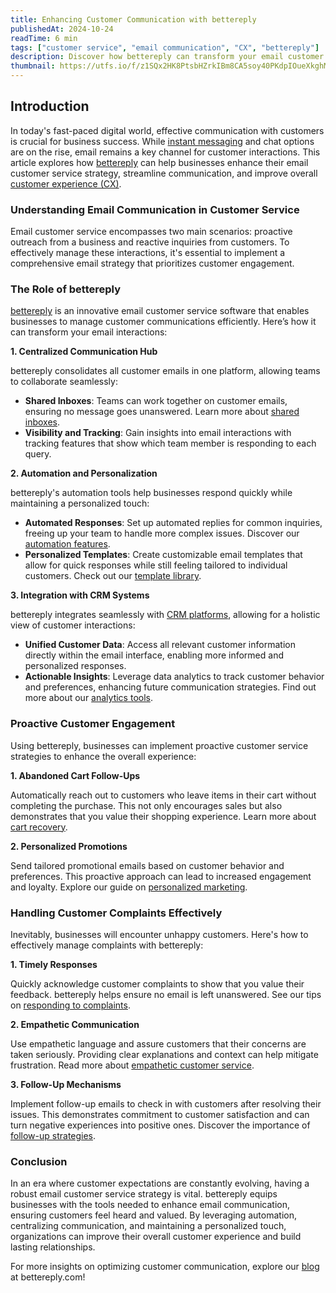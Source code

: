 ```yaml
---
title: Enhancing Customer Communication with bettereply
publishedAt: 2024-10-24
readTime: 6 min
tags: ["customer service", "email communication", "CX", "bettereply"]
description: Discover how bettereply can transform your email customer service strategy, streamline communication, and enhance customer experiences through effective email management.
thumbnail: https://utfs.io/f/z1SQx2HK8PtsbHZrkIBm8CA5soy40PKdpIOueXkghMVrxaFl
---
```


## Introduction

In today's fast-paced digital world, effective communication with customers is crucial for business success. While [instant messaging](https://bettereply.com/) and chat options are on the rise, email remains a key channel for customer interactions. This article explores how [bettereply](https://bettereply.com) can help businesses enhance their email customer service strategy, streamline communication, and improve overall [customer experience (CX)](https://bettereply.com).

### Understanding Email Communication in Customer Service

Email customer service encompasses two main scenarios: proactive outreach from a business and reactive inquiries from customers. To effectively manage these interactions, it's essential to implement a comprehensive email strategy that prioritizes customer engagement.

### The Role of bettereply

[bettereply](https://bettereply.com/features) is an innovative email customer service software that enables businesses to manage customer communications efficiently. Here’s how it can transform your email interactions:

**1. Centralized Communication Hub**

bettereply consolidates all customer emails in one platform, allowing teams to collaborate seamlessly:

- **Shared Inboxes**: Teams can work together on customer emails, ensuring no message goes unanswered. Learn more about [shared inboxes](https://bettereply.com/features).
- **Visibility and Tracking**: Gain insights into email interactions with tracking features that show which team member is responding to each query.

**2. Automation and Personalization**

bettereply's automation tools help businesses respond quickly while maintaining a personalized touch:

- **Automated Responses**: Set up automated replies for common inquiries, freeing up your team to handle more complex issues. Discover our [automation features](https://bettereply.com/features).
- **Personalized Templates**: Create customizable email templates that allow for quick responses while still feeling tailored to individual customers. Check out our [template library](https://bettereply.com/docs).

**3. Integration with CRM Systems**

bettereply integrates seamlessly with [CRM platforms](https://bettereply.com/docs), allowing for a holistic view of customer interactions:

- **Unified Customer Data**: Access all relevant customer information directly within the email interface, enabling more informed and personalized responses.
- **Actionable Insights**: Leverage data analytics to track customer behavior and preferences, enhancing future communication strategies. Find out more about our [analytics tools](https://bettereply.com/analytics).

### Proactive Customer Engagement

Using bettereply, businesses can implement proactive customer service strategies to enhance the overall experience:

**1. Abandoned Cart Follow-Ups**

Automatically reach out to customers who leave items in their cart without completing the purchase. This not only encourages sales but also demonstrates that you value their shopping experience. Learn more about [cart recovery](https://bettereply.com/blogs).

**2. Personalized Promotions**

Send tailored promotional emails based on customer behavior and preferences. This proactive approach can lead to increased engagement and loyalty. Explore our guide on [personalized marketing](https://bettereply.com/blogs).

### Handling Customer Complaints Effectively

Inevitably, businesses will encounter unhappy customers. Here's how to effectively manage complaints with bettereply:

**1. Timely Responses**

Quickly acknowledge customer complaints to show that you value their feedback. bettereply helps ensure no email is left unanswered. See our tips on [responding to complaints](https://bettereply.com/support).

**2. Empathetic Communication**

Use empathetic language and assure customers that their concerns are taken seriously. Providing clear explanations and context can help mitigate frustration. Read more about [empathetic customer service](https://bettereply.com/docs).

**3. Follow-Up Mechanisms**

Implement follow-up emails to check in with customers after resolving their issues. This demonstrates commitment to customer satisfaction and can turn negative experiences into positive ones. Discover the importance of [follow-up strategies](https://bettereply.com/support).

### Conclusion

In an era where customer expectations are constantly evolving, having a robust email customer service strategy is vital. bettereply equips businesses with the tools needed to enhance email communication, ensuring customers feel heard and valued. By leveraging automation, centralizing communication, and maintaining a personalized touch, organizations can improve their overall customer experience and build lasting relationships.

For more insights on optimizing customer communication, explore our [blog](https://bettereply.com/blogs) at bettereply.com!
